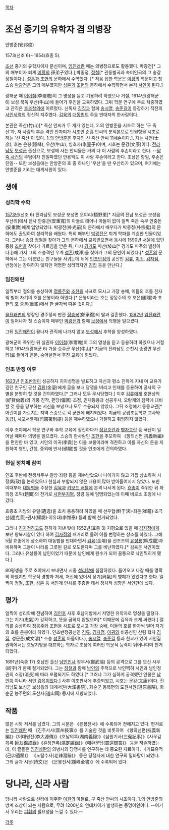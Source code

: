 [[목차]]


= 조선 중기의 유학자 겸 의병장 =
안방준(安邦俊)

1573(선조 6)∼1654(효종 5). 

[[조선]] 중기의 유학자이자 문신이며, [[임진왜란]] 때는 의병장으로도 활동했다. 박광전[* 그의 매부이자 퇴계 [[이황]]의 孫弟子였다.],박종정, [[정철]][* 관동별곡과 속미인곡의 그 송강 정철이다.], [[성혼]]과 [[조헌]]의 문하에서 수학했다. [* 처음 접한 학문은 [[이황]]의 학문이고 첫 스승 [[박광전]]은 그의 매부였지만 [[성혼]]과 [[조헌]]의 문하에서 수학하면서 본격 [[서인]]이 된다.]

광해군 때 [[이이첨]](李爾瞻)이 그 명성을 듣고 기용하려 하였으나 거절, 1614년(광해군 6) 보성 북쪽 우산(牛山)에 들어가 후진을 교육하였다. 그뒤 학문 연구에 주로 치중하였고 관직은 [[호조]][[참의]]에 이르렀다. 신독재 [[김집]]과 함께 [[송시열]], [[송준길]]이 등장하기 직전의 [[서인]]세력의 정신적 지주였다. [[김육]]의 [[대동법]]의 주요 반대자의 한사람이다.

본관은 죽산(竹山)[* 죽산 안씨가 두 개가 있는데, 2.의 안방준을 시조로 하는 '구 죽산'과, 저 사람의 후손 격인 안자미가 시조인 순흥 안씨의 분적본으로 안원형을 시조로 하는 '신 죽산'이 있다. 1.의 안방준은 후자인 신 죽산 안씨 11세손이다.]. 자는 사언(士彦), 호는 은봉(隱峰), 우산(牛山), 빙호자(氷壺子)이며, 시호는 문강(文康)이다. [[전라남도]] [[보성군]] 출신으로, 보성에 사는 안씨들은 거의 다 이 사람의 후손이라고 한다. --[[닭죽 사건]]의 주범이자 친일파였던 안용백도 이 사람 후손이라고 한다. 조상은 항일, 후손은 친일-- 또한 보성읍에는 안방준의 호 중 하나인 '우산'을 딴 우산리가 있으며, 여기에는 안방준을 기리는 대계서원이 있다.

== 생애 ==
=== 성리학 수학 ===
[[1573년]](선조 6) 전라남도 보성군 보성면 오야리(梧野里[* 지금의 전남 보성군 보성읍 우산리]에서 진사 안중관(安重寬)의 아들로 태어나 아들이 없이 일찍 죽은 숙부 안중돈(安重敦)에게 입양되었다. 박광전(朴光前)의 문하에서 배우다가 박종정(朴宗挺)의 문하에도 출입하여 성리학을 배웠다. 특히 매부인 [[박광전]]은 퇴계 학파를 계승한 인물이었다. 그러나 송강 [[정철]]을 찾아가 그의 문하에서 교육받으면서 동시에 1590년 [[서울]]에 있던 중봉 [[조헌]]을 찾아가 가르침을 받은 뒤, 다시 [[경기도]] 파산(坡山[* 경기도 파주의 별칭이다.])에 가서 그의 스승격인 우계 [[성혼]](成渾)을 찾아가 그의 문인이 되었다.[* [[성혼]]의 문하에서 그는 이름있는 친구들을 사귀는데 뒤에 [[인조반정]]의 공신인 [[김류]], [[이귀]], [[김자점]], 반정에는 참여하지 않지만 저명한 성리학자인 [[김집]] 등을 만난다.]

=== 임진왜란 ===
일찍부터 절의를 숭상하여 [[정몽주]]와 [[조헌]]을 사표로 모시고 가장 숭배, 이들의 호를 한자씩 빌어 자기의 호를 은봉이라 하였다.[* 은봉이라는 호는 정몽주의 호 포은(圃隱)과 조헌의 호 중봉(重峯)에서 한 글자씩 따온 것이다.]

[[을묘왜변]]의 명장인 경주정씨 판관 [[정승복]](鄭承復)의 딸과 결혼했다. [[1592년]] [[임진왜란]]이 일어나자 첫 스승이자 매부인 [[박광전]]과 함께 [[보성]]에서 의병을 일으켰다.

그뒤 [[임진왜란]]이 끝나자 관직에 나가지 않고 [[보성]]에서 후학을 양성하였다.

광해군이 즉위한 뒤 실권자 [[이이첨]](李爾瞻)이 그의 명성을 듣고 등용하려 하였으나 거절하고 1614년(광해군 6) 가을 승주군 우산(牛山[* 지금의 전라남도 순천시 송광면 우산리]로 들어가 은둔, 숨어살면서 후진 교육에 힘썼다. 

=== 인조 반정 이후 ===
[[1623년]] [[인조반정]]이 성공하자 지지성명을 발표하고 자신과 평소 친하게 지내
며 교유가 깊던 친구인 공신 [[김류]](金瑬)에게 글을 보내 당쟁을 버리고 인재를 등용하여 공사의 구별을 분명히 할 것을 건의하였다.[* 그러나 모두 무시당했다.] 이후 [[김류]]에게 호현상의(好賢尙義)의 기풍 진작, 편당(偏黨) 조정, 인재등용과 선공후사, 오랑캐의 침략에 대비할 것 등을 당부하는 서신을 보냈으나 모두 수용되지 않았다. 그뒤 조정에서 동몽교관[* 어린이를 가르치는 지역 스승으로 각 군현에 배치되었다. 지금의 공립초등학교 교사와 동급], 사포서별제(司圃署別提) 등을 제수하였으나 거절하고 취임하지 않았다.

이후 초야에서 학문 연구와 후학 교육에 정진하다가 [[정묘호란]]과 [[병자호란]] 등 국난이 일어날 때마다 의병을 일으켰다. 스승의 한사람인 [[조헌]]을 추모하여 《항의신편 抗義新編》을 편찬한 바 있고, 서인의 이귀(李貴)는 이를 보물이라며 격찬하고 이를 자신의 돈을 지원하여 영인, 간행, 중외에 반사(頒賜)할 것을 인조에게 건의하였다.

=== 현실 정치에 참여 ===
인조 후반에 전생서주부·찰방·좌랑 등을 제수받았으나 나아가지 않고 거듭 상소하여 시정(時政)을 논하였으나 현실과 부합되지 않은 내용이 많아 받아들여지지 않았다. 또한 이때부터 [[대동법]]을 주장한 [[김육]]과 [[키보드 배틀]]에 본격 나서게 된다. [[효종]]이 즉위한 뒤 좌의정 조익(趙翼)의 천거로 [[사헌부]]지평, 장령 등에 임명되었는데 이때 비로소 조정에 나갔다. 

효종초 지방의 유일(遺逸)을 초치 등용하려 하였을 때 선우협(鮮于浹)·최온(崔蘊)·조극선(趙克善)·권시(權諰)·이유태(李惟泰) 등과 함께 천거되었다.

그러나 [[김자점]]하고도 친하게 지낸 탓에 1652년(효종 3) 지평으로 있을 때 [[김자점]]에게 보낸 왕복서찰이 있다 하여 [[김자점]]의 패거리로 몰려 이를 변명하는 상소를 하였다. 그해 5월 효종에게 상소하여 대동법을 반대하면서 [[김육]](金堉)을 선조조의 [[유성룡]](柳成龍)과 비유하며 그들이 나라를 그릇된 길로 오도한다며 그를 비난하였다.[* 김육은 서인이었다. 그러나 유성룡이 남인이었기 때문에 남인에게 원수가 되어 꼴통으로 낙인찍히게 됐다.]

80평생을 주로 초야에서 보내면서 시종 [[성리학]]에 침잠하였다. 들어오고 나갈 때를 명확히 하였지만 학문적 경향과 처세, 처신에 있어서 상기(尙氣)의 병폐가 있었다고 한다. 일찍이 [[정철]], [[조헌]], [[성혼]] 등 서인계 인사를 추종한 데서 정치적 성향은 서인편에 섰다.

== 평가 ==
일찍이 성리학에 전념하여 [[김인후]] 사후 호남지방에서 저명한 유학자로 명성을 떨쳤다. 그는 지기(志氣)가 강확하고, 뜻을 굽히지 않았으며[* 이때문에 김육과 크게 싸웠다.] 절의를 숭상하여 [[정몽주]]와 [[조헌]]을 사표로 모시고 가장 숭배, 이들의 호를 한자씩 빌어 자기의 호를 은봉이라 하였다. 
인조반정공신인 [[김류]], [[김자점]], [[이귀]]와 비공신인 산림 학자 [[김집]], 성문준(成文濬[* 스승 [[성혼]]의 아들이다.), [[송시열]], [[송준길]] 등과 친교가 있어 서인집권하에서는 호남지방을 대표하는 학자로 조정에 여러번 학문적 능력이 뛰어나다며 천거되었다. 

1691년(숙종 17) 호남인 출신 [[남인]]인사 정무서(鄭武瑞) 등의 공격으로 그를 모신 사우(祠宇)가 한때 철거되었다. 그는 [[정철]]과 함께 [[남인]]의 주적으로 낙인찍혀 서인과 남인정권의 소장(消長)에 따라 포폄되기도 하였다.[* 그러나 그가 심하게 공격했던 인물은 [[남인]]이 아니라 서인 [[김육]]이었다.] 사후 이조판서에 추증되었고, 시호는 문강(文康)이다. 전라남도 보성군 보성읍의 대계서원(大溪書院), 화순군 동복면의 도원서원(道原書院), 화순군 능주면의 도산사(道山祠) 등지에 제향되었다.

== 작품 ==
많은 시와 저서를 남겼다. 그의 시문은 《은봉전서》에 수록되어 전해지고 있다. 편저로는 [[임진왜란]] 때 《진주서사(晋州敍事)》를 기술한 것을 비롯하여 《항의신편(抗義新編)》《이대원전(李大源傳)》《호남의록(湖南義錄)》《삼원기사(三寃記事)》《사우감계록 師友鑑戒錄》《혼정편록(混定編錄)》《매환문답(買還問答)》 등을 저술하였는데, 이 글들은 [[임진왜란]]의 의병사와 당쟁사를 연구하는 데 중요한 자료이다. 《기묘유적(己卯遺蹟)》 《노랄수사(老辣瀡辭)》 등은 당쟁사에 대한 연구의 밑바탕이 되었다. 그의 글과 시문(詩文)은 《은봉전서(隱峰全書)》에 수록되어 있다.

= 당나라, 신라 사람 =
당나라 사람으로 신라에 이주한 [[이원]]의 아들로, 구 죽산 안씨의 시조이다. 1.의 안방준의 방계 조상이 되는 사람으로, 무려 1200년의 연대차이가 발생하는 동명이인이다. --여기서 우리는 [[피휘]]의 필요성을 느낄 수 있다.--


[[각주]]
